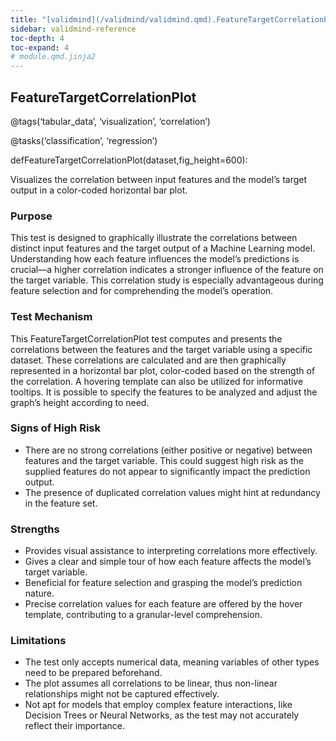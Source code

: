 ```yaml
---
title: "[validmind](/validmind/validmind.qmd).FeatureTargetCorrelationPlot"
sidebar: validmind-reference
toc-depth: 4
toc-expand: 4
# module.qmd.jinja2
---
```


<!-- function.qmd.jinja2 -->

## FeatureTargetCorrelationPlot<span class="suffix"></span>

<!-- signatures.jinja2 -->

::: {.signature}

<span class="decorators"><span class="decorator">@<span class="n">tags(<span class="s">'tabular_data'</span>, <span class="s">'visualization'</span>, <span class="s">'correlation'</span>)</span></span>

<span class="decorator">@<span class="n">tasks(<span class="s">'classification'</span>, <span class="s">'regression'</span>)</span></span> </span>

<span class="kw">def</span><span class="name">FeatureTargetCorrelationPlot</span>(<span class="params"><span class="n">dataset</span><span class="muted">,</span></span><span class="params"><span class="n">fig_height</span><span class="o">=</span><span class="kc">600</span></span>):

:::

<!-- docstring.jinja2 -->

Visualizes the correlation between input features and the model's target output in a color-coded horizontal bar plot.

### Purpose

This test is designed to graphically illustrate the correlations between distinct input features and the target output of a Machine Learning model. Understanding how each feature influences the model's predictions is crucial—a higher correlation indicates a stronger influence of the feature on the target variable. This correlation study is especially advantageous during feature selection and for comprehending the model's operation.

### Test Mechanism

This FeatureTargetCorrelationPlot test computes and presents the correlations between the features and the target variable using a specific dataset. These correlations are calculated and are then graphically represented in a horizontal bar plot, color-coded based on the strength of the correlation. A hovering template can also be utilized for informative tooltips. It is possible to specify the features to be analyzed and adjust the graph's height according to need.

### Signs of High Risk

- There are no strong correlations (either positive or negative) between features and the target variable. This could suggest high risk as the supplied features do not appear to significantly impact the prediction output.
- The presence of duplicated correlation values might hint at redundancy in the feature set.

### Strengths

- Provides visual assistance to interpreting correlations more effectively.
- Gives a clear and simple tour of how each feature affects the model's target variable.
- Beneficial for feature selection and grasping the model's prediction nature.
- Precise correlation values for each feature are offered by the hover template, contributing to a granular-level comprehension.

### Limitations

- The test only accepts numerical data, meaning variables of other types need to be prepared beforehand.
- The plot assumes all correlations to be linear, thus non-linear relationships might not be captured effectively.
- Not apt for models that employ complex feature interactions, like Decision Trees or Neural Networks, as the test may not accurately reflect their importance.
